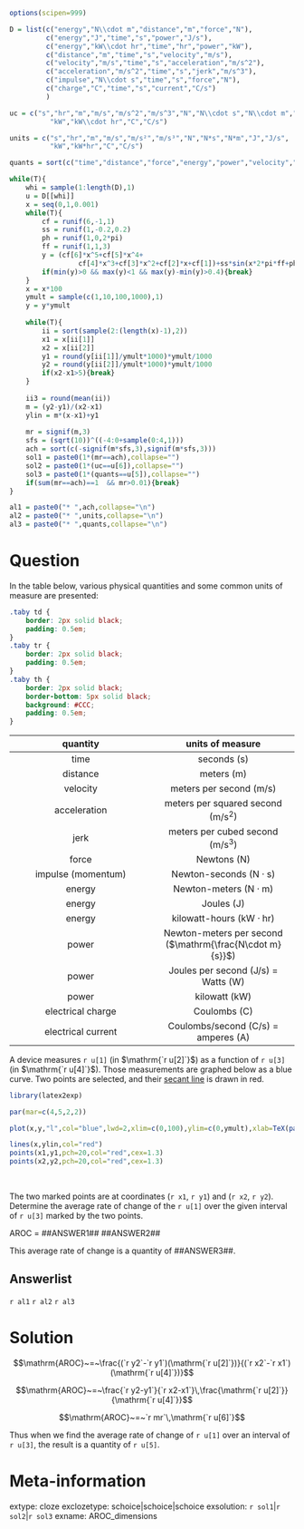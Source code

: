 ```r
options(scipen=999)

D = list(c("energy","N\\cdot m","distance","m","force","N"),
         c("energy","J","time","s","power","J/s"),
         c("energy","kW\\cdot hr","time","hr","power","kW"),
         c("distance","m","time","s","velocity","m/s"),
         c("velocity","m/s","time","s","acceleration","m/s^2"),
         c("acceleration","m/s^2","time","s","jerk","m/s^3"),
         c("impulse","N\\cdot s","time","s","force","N"),
         c("charge","C","time","s","current","C/s")
         )

uc = c("s","hr","m","m/s","m/s^2","m/s^3","N","N\\cdot s","N\\cdot m","J","J/s",
          "kW","kW\\cdot hr","C","C/s")

units = c("s","hr","m","m/s","m/s²","m/s³","N","N*s","N*m","J","J/s",
          "kW","kW*hr","C","C/s")

quants = sort(c("time","distance","force","energy","power","velocity","acceleration","jerk","impulse","charge","current"))

while(T){
    whi = sample(1:length(D),1)
    u = D[[whi]]
    x = seq(0,1,0.001)
    while(T){
        cf = runif(6,-1,1)
        ss = runif(1,-0.2,0.2)
        ph = runif(1,0,2*pi)
        ff = runif(1,1,3)
        y = (cf[6]*x^5+cf[5]*x^4+
                 cf[4]*x^3+cf[3]*x^2+cf[2]*x+cf[1])+ss*sin(x*2*pi*ff+ph)
        if(min(y)>0 && max(y)<1 && max(y)-min(y)>0.4){break}
    }
    x = x*100
    ymult = sample(c(1,10,100,1000),1)
    y = y*ymult
    
    while(T){
        ii = sort(sample(2:(length(x)-1),2))
        x1 = x[ii[1]]
        x2 = x[ii[2]]
        y1 = round(y[ii[1]]/ymult*1000)*ymult/1000
        y2 = round(y[ii[2]]/ymult*1000)*ymult/1000
        if(x2-x1>5){break}
    }
    
    ii3 = round(mean(ii))
    m = (y2-y1)/(x2-x1)
    ylin = m*(x-x1)+y1
    
    mr = signif(m,3)
    sfs = (sqrt(10))^((-4:0+sample(0:4,1)))
    ach = sort(c(-signif(m*sfs,3),signif(m*sfs,3)))
    sol1 = paste0(1*(mr==ach),collapse="")
    sol2 = paste0(1*(uc==u[6]),collapse="")
    sol3 = paste0(1*(quants==u[5]),collapse="")
    if(sum(mr==ach)==1  && mr>0.01){break}
}

al1 = paste0("* ",ach,collapse="\n")
al2 = paste0("* ",units,collapse="\n")
al3 = paste0("* ",quants,collapse="\n")


```



Question
========

In the table below, various physical quantities and some common units of measure are presented:

```css
.taby td {
    border: 2px solid black;
    padding: 0.5em;
}
.taby tr {
    border: 2px solid black;
    padding: 0.5em;
}
.taby th {
    border: 2px solid black;
    border-bottom: 5px solid black;
    background: #CCC;
    padding: 0.5em;
}
```

<div class="taby">
| quantity | units of measure |
|:---:|:---:|
| time | seconds ($\mathrm{s}$) |
| distance | meters ($\mathrm{m}$) |
| velocity | meters per second ($\mathrm{m/s}$) |
| acceleration | meters per squared second ($\mathrm{m/s^2}$) |
| jerk | meters per cubed second ($\mathrm{m/s^3}$) |
| force | Newtons ($\mathrm{N}$) |
| impulse (momentum) | Newton-seconds ($\mathrm{N\cdot s}$) |
| energy | Newton-meters ($\mathrm{N\cdot m}$)|
| energy | Joules ($\mathrm{J}$) |
| energy | kilowatt-hours ($\mathrm{kW\cdot hr}$) |
| power | Newton-meters per second ($\mathrm{\frac{N\cdot m}{s}}$) |
| power | Joules per second ($\mathrm{J/s}$) = Watts ($\mathrm{W}$) |
| power | kilowatt ($\mathrm{kW}$) |
| electrical charge | Coulombs ($\mathrm{C}$) |
| electrical current | Coulombs/second ($\mathrm{C/s}$) = amperes ($\mathrm{A}$) |
</div>

A device measures `r u[1]` (in $\mathrm{`r u[2]`}$) as a function of `r u[3]` (in $\mathrm{`r u[4]`}$). Those measurements are graphed below as a blue curve. Two points are selected, and their [secant line](https://en.wikipedia.org/wiki/Secant_line) is drawn in red.

```r
library(latex2exp)

par(mar=c(4,5,2,2))

plot(x,y,"l",col="blue",lwd=2,xlim=c(0,100),ylim=c(0,ymult),xlab=TeX(paste0(u[3]," ($",u[4],"$)",collapse="")),ylab=TeX(paste0(u[1]," ($",u[2],"$)",collapse="")))

lines(x,ylin,col="red")
points(x1,y1,pch=20,col="red",cex=1.3)
points(x2,y2,pch=20,col="red",cex=1.3)

```
\

The two marked points are at coordinates (`r x1`, `r y1`) and (`r x2`, `r y2`). Determine the average rate of change of the `r u[1]` over the given interval of `r u[3]` marked by the two points.

AROC = ##ANSWER1## ##ANSWER2##

This average rate of change is a quantity of ##ANSWER3##.


Answerlist
--------

`r al1`
`r al2`
`r al3`

Solution
========

$$\mathrm{AROC}~=~\frac{(`r y2`-`r y1`)(\mathrm{`r u[2]`})}{(`r x2`-`r x1`)(\mathrm{`r u[4]`})}$$

$$\mathrm{AROC}~=~\frac{`r y2-y1`}{`r x2-x1`}\,\frac{\mathrm{`r u[2]`}}{\mathrm{`r u[4]`}}$$

$$\mathrm{AROC}~=~`r mr`\,\mathrm{`r u[6]`}$$

Thus when we find the average rate of change of `r u[1]` over an interval of `r u[3]`, the result is a quantity of `r u[5]`.


Meta-information
============
extype: cloze
exclozetype: schoice|schoice|schoice
exsolution: `r sol1`|`r sol2`|`r sol3`
exname: AROC_dimensions